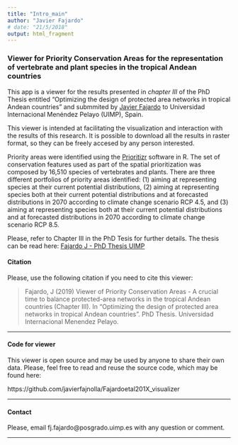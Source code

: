 ---
title: "Intro_main"
author: "Javier Fajardo"
# date: "21/5/2018"
output: html_fragment
---

### Viewer for Priority Conservation Areas for the representation of vertebrate and plant species in the tropical Andean countries

This app is a viewer for the results presented in *chapter III* of the PhD Thesis entitled "Optimizing the design of protected area networks in tropical Andean countries" and submmited by <a href = "https://scholar.google.es/citations?user=L30b63UAAAAJ&hl=es" target = "_blank">Javier Fajardo</a> to Universidad Internacional Menéndez Pelayo (UIMP), Spain.

This viewer is intended at facilitating the visualization and interaction with the results of this research. It is possible to download all the results in raster format, so they can be freely accesed by any person interested.

Priority areas were identified using the <a href = "https://prioritizr.net/" target = "_blank">Prioritizr</a> software in R. The set of conservation features used as part of the spatial prioritization was composed by 16,510 species of vertebrates and plants. There are three different portfolios of priority areas identified: (1) aiming at representing species at their current potential distributions, (2) aiming at representing species both at their current potential distributions and at forecasted distributions in 2070 according to climate change scenario RCP 4.5, and (3) aiming at representing species both at their current potential distributions and at forecasted distributions in 2070 according to climate change scenario RCP 8.5. 

Please, refer to Chapter III in the PhD Tesis for further details. The thesis can be read here: <a href = "https://drive.google.com/file/u/1/d/1nen0UBMqzamBu8Hu0_wB9uiaz0EAscDM/view?usp=drive_fs" target = "_blank">Fajardo J - PhD Thesis UIMP</a>



#### Citation  
Please, use the following citation if you need to cite this viewer:  

>Fajardo, J (2019)  Viewer of Priority Conservation Areas - A crucial time to balance protected-area networks in the tropical Andean countries (Chapter III). In "Optimizing the design of protected area networks in tropical Andean countries". PhD Thesis. Universidad Internacional Menendez Pelayo.
  
***
  
#### Code for viewer
This viewer is open source and may be used by anyone to share their own data. Please, feel free to read and reuse the source code, which may be found here:

https://github.com/javierfajnolla/Fajardoetal201X_visualizer
  
***
  
#### Contact
Please, email fj.fajardo@posgrado.uimp.es with any question or comment.
  
***

